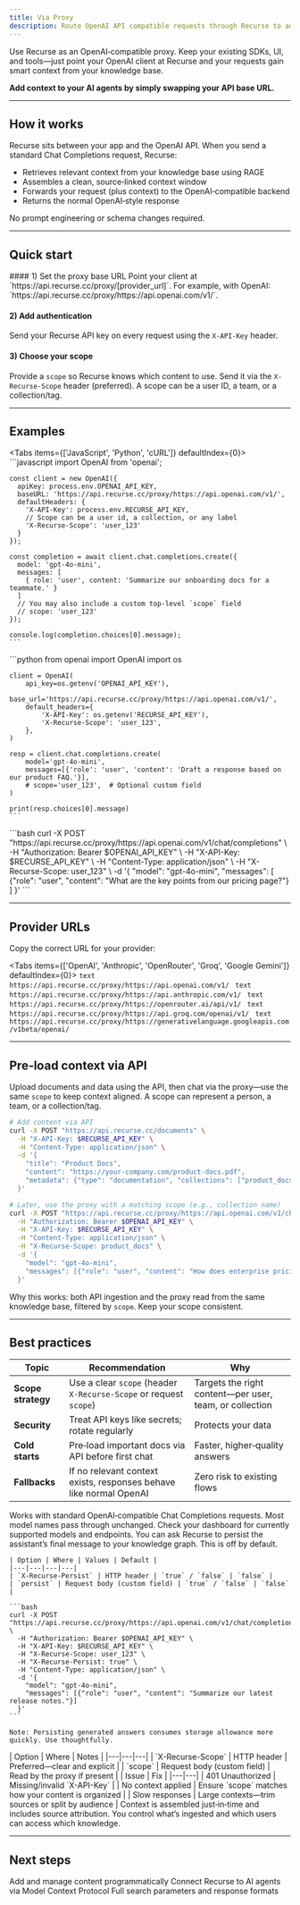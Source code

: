 ```yaml
---
title: Via Proxy
description: Route OpenAI API compatible requests through Recurse to add your knowledge without changing your app
---
```


Use Recurse as an OpenAI‑compatible proxy. Keep your existing SDKs, UI, and tools—just point your OpenAI client at Recurse and your requests gain smart context from your knowledge base.

**Add context to your AI agents by simply swapping your API base URL.**


---

## How it works

Recurse sits between your app and the OpenAI API. When you send a standard Chat Completions request, Recurse:

- Retrieves relevant context from your knowledge base using RAGE
- Assembles a clean, source‑linked context window
- Forwards your request (plus context) to the OpenAI‑compatible backend
- Returns the normal OpenAI‑style response

No prompt engineering or schema changes required.

---

## Quick start

<div className='fd-steps [&_h4]:fd-step'>
#### 1) Set the proxy base URL
Point your client at `https://api.recurse.cc/proxy/[provider_url]`.
For example, with OpenAI: `https://api.recurse.cc/proxy/https://api.openai.com/v1/`.

#### 2) Add authentication
Send your Recurse API key on every request using the `X-API-Key` header.

#### 3) Choose your scope
Provide a `scope` so Recurse knows which content to use. Send it via the `X-Recurse-Scope` header (preferred). A scope can be a user ID, a team, or a collection/tag.
</div>

---

## Examples

<Tabs items={['JavaScript', 'Python', 'cURL']} defaultIndex={0}>
  <Tab value="JavaScript">
    ```javascript
    import OpenAI from 'openai';

    const client = new OpenAI({
      apiKey: process.env.OPENAI_API_KEY,
      baseURL: 'https://api.recurse.cc/proxy/https://api.openai.com/v1/',
      defaultHeaders: {
        'X-API-Key': process.env.RECURSE_API_KEY,
        // Scope can be a user id, a collection, or any label
        'X-Recurse-Scope': 'user_123'
      }
    });

    const completion = await client.chat.completions.create({
      model: 'gpt-4o-mini',
      messages: [
        { role: 'user', content: 'Summarize our onboarding docs for a teammate.' }
      ]
      // You may also include a custom top-level `scope` field
      // scope: 'user_123'
    });

    console.log(completion.choices[0].message);
    ```
  </Tab>

  <Tab value="Python">
    ```python
    from openai import OpenAI
    import os

    client = OpenAI(
        api_key=os.getenv('OPENAI_API_KEY'),
        base_url='https://api.recurse.cc/proxy/https://api.openai.com/v1/',
        default_headers={
            'X-API-Key': os.getenv('RECURSE_API_KEY'),
            'X-Recurse-Scope': 'user_123',
        },
    )

    resp = client.chat.completions.create(
        model='gpt-4o-mini',
        messages=[{'role': 'user', 'content': 'Draft a response based on our product FAQ.'}],
        # scope='user_123',  # Optional custom field
    )

    print(resp.choices[0].message)
    ```
  </Tab>

  <Tab value="cURL">
    ```bash
    curl -X POST "https://api.recurse.cc/proxy/https://api.openai.com/v1/chat/completions" \
      -H "Authorization: Bearer $OPENAI_API_KEY" \
      -H "X-API-Key: $RECURSE_API_KEY" \
      -H "Content-Type: application/json" \
      -H "X-Recurse-Scope: user_123" \
      -d '{
        "model": "gpt-4o-mini",
        "messages": [
          {"role": "user", "content": "What are the key points from our pricing page?"}
        ]
      }'
    ```
  </Tab>
</Tabs>

---

## Provider URLs

Copy the correct URL for your provider:

<Tabs items={['OpenAI', 'Anthropic', 'OpenRouter', 'Groq', 'Google Gemini']} defaultIndex={0}>
  <Tab value="OpenAI">
    ```text
    https://api.recurse.cc/proxy/https://api.openai.com/v1/
    ```
  </Tab>
  <Tab value="Anthropic">
    ```text
    https://api.recurse.cc/proxy/https://api.anthropic.com/v1/
    ```
  </Tab>
  <Tab value="OpenRouter">
    ```text
    https://api.recurse.cc/proxy/https://openrouter.ai/api/v1/
    ```
  </Tab>
  <Tab value="Groq">
    ```text
    https://api.recurse.cc/proxy/https://api.groq.com/openai/v1/
    ```
  </Tab>
  <Tab value="Google Gemini">
    ```text
    https://api.recurse.cc/proxy/https://generativelanguage.googleapis.com/v1beta/openai/
    ```
  </Tab>
</Tabs>

---

## Pre‑load context via API

Upload documents and data using the API, then chat via the proxy—use the same `scope` to keep context aligned. A scope can represent a person, a team, or a collection/tag.

```bash 
# Add content via API
curl -X POST "https://api.recurse.cc/documents" \
  -H "X-API-Key: $RECURSE_API_KEY" \
  -H "Content-Type: application/json" \
  -d '{
    "title": "Product Docs",
    "content": "https://your-company.com/product-docs.pdf",
    "metadata": {"type": "documentation", "collections": ["product_docs"]}
  }'

# Later, use the proxy with a matching scope (e.g., collection name)
curl -X POST "https://api.recurse.cc/proxy/https://api.openai.com/v1/chat/completions" \
  -H "Authorization: Bearer $OPENAI_API_KEY" \
  -H "X-API-Key: $RECURSE_API_KEY" \
  -H "Content-Type: application/json" \
  -H "X-Recurse-Scope: product_docs" \
  -d '{
    "model": "gpt-4o-mini",
    "messages": [{"role": "user", "content": "How does enterprise pricing work?"}]
  }'
```

Why this works: both API ingestion and the proxy read from the same knowledge base, filtered by `scope`. Keep your scope consistent.

---

## Best practices

| Topic | Recommendation | Why |
|---|---|---|
| **Scope strategy** | Use a clear `scope` (header `X-Recurse-Scope` or request `scope`) | Targets the right content—per user, team, or collection |
| **Security** | Treat API keys like secrets; rotate regularly | Protects your data |
| **Cold starts** | Pre‑load important docs via API before first chat | Faster, higher‑quality answers |
| **Fallbacks** | If no relevant context exists, responses behave like normal OpenAI | Zero risk to existing flows |

<Accordions type="single">
  <Accordion title="Supported endpoints & models">
    Works with standard OpenAI‑compatible Chat Completions requests. Most model names pass through unchanged. Check your dashboard for currently supported models and endpoints.
  </Accordion>
  <Accordion title="Persist generated answers to your knowledge graph">
    You can ask Recurse to persist the assistant’s final message to your knowledge graph. This is off by default.

    | Option | Where | Values | Default |
    |---|---|---|---|
    | `X-Recurse-Persist` | HTTP header | `true` / `false` | `false` |
    | `persist` | Request body (custom field) | `true` / `false` | `false` |

    ```bash
    curl -X POST "https://api.recurse.cc/proxy/https://api.openai.com/v1/chat/completions" \
      -H "Authorization: Bearer $OPENAI_API_KEY" \
      -H "X-API-Key: $RECURSE_API_KEY" \
      -H "X-Recurse-Scope: user_123" \
      -H "X-Recurse-Persist: true" \
      -H "Content-Type: application/json" \
      -d '{
        "model": "gpt-4o-mini",
        "messages": [{"role": "user", "content": "Summarize our latest release notes."}]
      }'
    ```

    Note: Persisting generated answers consumes storage allowance more quickly. Use thoughtfully.
  </Accordion>
  <Accordion title="Scope options">
    | Option | Where | Notes |
    |---|---|---|
    | `X-Recurse-Scope` | HTTP header | Preferred—clear and explicit |
    | `scope` | Request body (custom field) | Read by the proxy if present |
  </Accordion>
  <Accordion title="Troubleshooting">
    | Issue | Fix |
    |---|---|
    | 401 Unauthorized | Missing/invalid `X-API-Key` |
    | No context applied | Ensure `scope` matches how your content is organized |
    | Slow responses | Large contexts—trim sources or split by audience |
  </Accordion>
  <Accordion title="Privacy & control">
    Context is assembled just‑in‑time and includes source attribution. You control what’s ingested and which users can access which knowledge.
  </Accordion>
  
</Accordions>

---

## Next steps

<Cards>
  <Card href="/docs/guide/Retrieving Content/via-api" title="Via API" icon="code">
    Add and manage content programmatically
  </Card>
  <Card href="/docs/guide/Retrieving Content/via-mcp" title="Via MCP" icon="bot">
    Connect Recurse to AI agents via Model Context Protocol
  </Card>
  <Card href="/docs/api-documentation/search" title="Search API Reference" icon="filetext">
    Full search parameters and response formats
  </Card>
</Cards>


